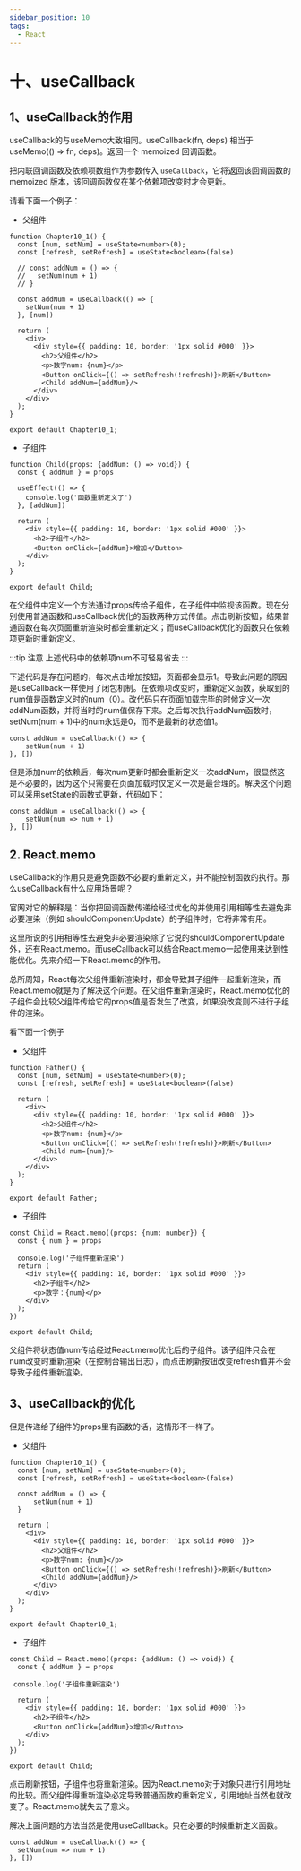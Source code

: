 ```yaml
---
sidebar_position: 10
tags: 
  - React
---
```


# 十、useCallback

## 1、useCallback的作用

useCallback的与useMemo大致相同。useCallback(fn, deps) 相当于 useMemo(() => fn, deps)。返回一个 memoized 回调函数。

把内联回调函数及依赖项数组作为参数传入 `useCallback`，它将返回该回调函数的 memoized 版本，该回调函数仅在某个依赖项改变时才会更新。

请看下面一个例子：

- 父组件

```tsx
function Chapter10_1() {
  const [num, setNum] = useState<number>(0);
  const [refresh, setRefresh] = useState<boolean>(false)

  // const addNum = () => {
  //   setNum(num + 1)
  // }

  const addNum = useCallback(() => {
    setNum(num + 1)
  }, [num])
  
  return (
    <div>
      <div style={{ padding: 10, border: '1px solid #000' }}>
        <h2>父组件</h2>
        <p>数字num: {num}</p>
        <Button onClick={() => setRefresh(!refresh)}>刷新</Button>
        <Child addNum={addNum}/>
      </div>
    </div>
  );
}

export default Chapter10_1;
```

- 子组件

```tsx
function Child(props: {addNum: () => void}) {
  const { addNum } = props

  useEffect(() => {
    console.log('函数重新定义了')
  }, [addNum])

  return (
    <div style={{ padding: 10, border: '1px solid #000' }}>
      <h2>子组件</h2>
      <Button onClick={addNum}>增加</Button>
    </div>
  );
}

export default Child;
```

在父组件中定义一个方法通过props传给子组件，在子组件中监视该函数。现在分别使用普通函数和useCallback优化的函数两种方式传值。点击刷新按钮，结果普通函数在每次页面重新渲染时都会重新定义；而useCallback优化的函数只在依赖项更新时重新定义。

:::tip 注意
上述代码中的依赖项num不可轻易省去
:::

下述代码是存在问题的，每次点击增加按钮，页面都会显示1。导致此问题的原因是useCallback一样使用了闭包机制。在依赖项改变时，重新定义函数，获取到的num值是函数定义时的num（0）。改代码只在页面加载完毕的时候定义一次addNum函数，并将当时的num值保存下来。之后每次执行addNum函数时，setNum(num + 1)中的num永远是0，而不是最新的状态值1。
```tsx
const addNum = useCallback(() => {
	setNum(num + 1)
}, [])
```

但是添加num的依赖后，每次num更新时都会重新定义一次addNum，很显然这是不必要的，因为这个只需要在页面加载时仅定义一次是最合理的。解决这个问题可以采用setState的函数式更新，代码如下：

```tsx
const addNum = useCallback(() => {
	setNum(num => num + 1)
}, [])
```

## 2. React.memo

useCallback的作用只是避免函数不必要的重新定义，并不能控制函数的执行。那么useCallback有什么应用场景呢？

官网对它的解释是：当你把回调函数传递给经过优化的并使用引用相等性去避免非必要渲染（例如 shouldComponentUpdate）的子组件时，它将非常有用。

这里所说的引用相等性去避免非必要渲染除了它说的shouldComponentUpdate外，还有React.memo。而useCallback可以结合React.memo一起使用来达到性能优化。先来介绍一下React.memo的作用。

总所周知，React每次父组件重新渲染时，都会导致其子组件一起重新渲染，而React.memo就是为了解决这个问题。在父组件重新渲染时，React.memo优化的子组件会比较父组件传给它的props值是否发生了改变，如果没改变则不进行子组件的渲染。

看下面一个例子

- 父组件

```tsx
function Father() {
  const [num, setNum] = useState<number>(0);
  const [refresh, setRefresh] = useState<boolean>(false)
  
  return (
    <div>
      <div style={{ padding: 10, border: '1px solid #000' }}>
        <h2>父组件</h2>
        <p>数字num: {num}</p>
        <Button onClick={() => setRefresh(!refresh)}>刷新</Button>
        <Child num={num}/>
      </div>
    </div>
  );
}

export default Father;
```

- 子组件

```tsx
const Child = React.memo((props: {num: number}) {
  const { num } = props

  console.log('子组件重新渲染')
  return (
    <div style={{ padding: 10, border: '1px solid #000' }}>
      <h2>子组件</h2>
      <p>数字：{num}</p>
    </div>
  );
})

export default Child;
```

父组件将状态值num传给经过React.memo优化后的子组件。该子组件只会在num改变时重新渲染（在控制台输出日志），而点击刷新按钮改变refresh值并不会导致子组件重新渲染。

## 3、useCallback的优化

但是传递给子组件的props里有函数的话，这情形不一样了。

- 父组件

```tsx
function Chapter10_1() {
  const [num, setNum] = useState<number>(0);
  const [refresh, setRefresh] = useState<boolean>(false)

  const addNum = () => {
	  setNum(num + 1)
  }
  
  return (
    <div>
      <div style={{ padding: 10, border: '1px solid #000' }}>
        <h2>父组件</h2>
        <p>数字num: {num}</p>
        <Button onClick={() => setRefresh(!refresh)}>刷新</Button>
        <Child addNum={addNum}/>
      </div>
    </div>
  );
}

export default Chapter10_1;
```

- 子组件

```tsx
const Child = React.memo((props: {addNum: () => void}) {
  const { addNum } = props

 console.log('子组件重新渲染')

  return (
    <div style={{ padding: 10, border: '1px solid #000' }}>
      <h2>子组件</h2>
      <Button onClick={addNum}>增加</Button>
    </div>
  );
})

export default Child;
```

点击刷新按钮，子组件也将重新渲染。因为React.memo对于对象只进行引用地址的比较。而父组件得重新渲染必定导致普通函数的重新定义，引用地址当然也就改变了。React.memo就失去了意义。

解决上面问题的方法当然是使用useCallback。只在必要的时候重新定义函数。

```tsx
const addNum = useCallback(() => {
  setNum(num => num + 1)
}, [])
```